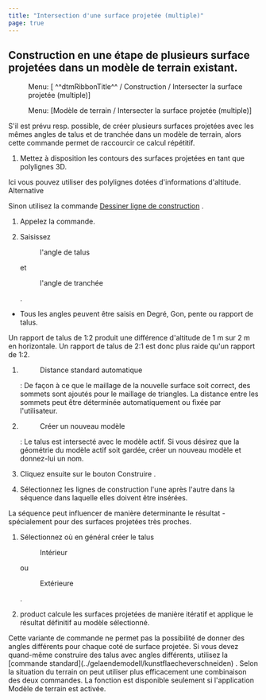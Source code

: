 ```yaml
---
title: "Intersection d'une surface projetée (multiple)"
page: true
---
```

## Construction en une &#233;tape de plusieurs surface projet&#233;es dans un mod&#232;le de terrain existant.
<GeoDesigner> <Menu> Menu: [ ^^dtmRibbonTitle^^ / Construction / Intersecter la surface projetée (multiple)] </Menu> </GeoDesigner>
<GeoMapper> <Menu> Menu: [Modèle de terrain / Intersecter la surface projetée (multiple)] </Menu> </GeoMapper>

S&#39;il est pr&#233;vu resp. possible, de cr&#233;er plusieurs surfaces projet&#233;es avec les m&#234;mes angles de talus et de tranch&#233;e dans un mod&#232;le de terrain, alors cette commande permet de raccourcir ce calcul r&#233;p&#233;titif.



1. Mettez &#224; disposition les contours des surfaces projet&#233;es en tant que polylignes 3D. 



<Success>
Ici vous pouvez utiliser des polylignes dot&#233;es d&#39;informations d&#39;altitude.
Alternative

Sinon utilisez la commande [Dessiner ligne de construction](../gelaendemodell/konstruktionsliniezeichnen)
.
</Success>


1. Appelez la commande.

2. Saisissez <Menu>l'angle de talus</Menu>  et <Menu>l'angle de tranchée</Menu> .

- Tous les angles peuvent &#234;tre saisis en Degr&#233;, Gon, pente ou rapport de talus.





<Success>
Un rapport de talus de 1:2 produit une diff&#233;rence d&#39;altitude de 1 m sur 2 m en horizontale. Un rapport de talus de 2:1 est donc plus raide qu&#39;un rapport de 1:2.
</Success>


1. <Menu>Distance standard automatique</Menu> : De fa&#231;on &#224; ce que le maillage de la nouvelle surface soit correct, des sommets sont ajout&#233;s pour le maillage de triangles. La distance entre les sommets peut &#234;tre d&#233;termin&#233;e automatiquement ou fix&#233;e par l&#39;utilisateur.

2. <Menu>Créer un nouveau modèle</Menu> : Le talus est intersect&#233; avec le mod&#232;le actif. Si vous d&#233;sirez que la g&#233;om&#233;trie du mod&#232;le actif soit gard&#233;e, cr&#233;er un nouveau mod&#232;le et donnez-lui un nom.

3. Cliquez ensuite sur le bouton <Border>Construire</Border> .

4. S&#233;lectionnez les lignes de construction l&#39;une apr&#232;s l&#39;autre dans la s&#233;quence dans laquelle elles doivent &#234;tre ins&#233;r&#233;es.



<Warning>
La s&#233;quence peut influencer de mani&#232;re determinante le r&#233;sultat - sp&#233;cialement pour des surfaces projet&#233;es tr&#232;s proches.
</Warning>


1. S&#233;lectionnez o&#249; en g&#233;n&#233;ral cr&#233;er le talus <Menu>Intérieur</Menu>  ou <Menu>Extérieure</Menu> .

2. <Placeholder>product</Placeholder> calcule les surfaces projet&#233;es de mani&#232;re it&#233;ratif et applique le r&#233;sultat d&#233;finitif au mod&#232;le s&#233;lectionn&#233;.



<Success>
Cette variante de commande ne permet pas la possibilit&#233; de donner des angles diff&#233;rents pour chaque cot&#233; de surface projet&#233;e.
Si vous devez quand-m&#234;me construire des talus avec angles diff&#233;rents, utilisez la [commande standard](../gelaendemodell/kunstflaecheverschneiden)
.
Selon la situation du terrain on peut utiliser plus efficacement une combinaison des deux commandes.
</Success>

<Warning>
La fonction est disponible seulement si l&#39;application  <Italic> Mod&#232;le de terrain </Italic>  est activ&#233;e.
</Warning>
